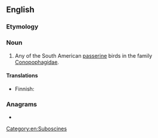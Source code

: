 ==English==
{{wikipedia}}

===Etymology===
{{compound|en|gnat|eater}}

===Noun===
{{en-noun}}

# Any of the South American [[passerine]] birds in the family [[Conopophagidae]].

====Translations====
{{trans-top|any of the South American passerine bird in the family ''Conopophagidae''}}
* Finnish: {{t|fi|töpökkä}}
{{trans-mid}}
{{trans-bottom}}

===Anagrams===
* {{anagrams|en|argentate}}

[[Category:en:Suboscines]]